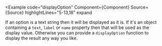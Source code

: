 
<Example
  code="displayOption"
  Component={Component}
  Source={Source}
  highlightLines="5-13,18"
  expand
>
  If an option is a text string then it will be displayed as it is. If it's
  an object containing a `text`, `label` or `name` property then that will be
  used as the display value.  Otherwise you can provide a `displayOption`
  function to display the result any way you like.
</Example>
